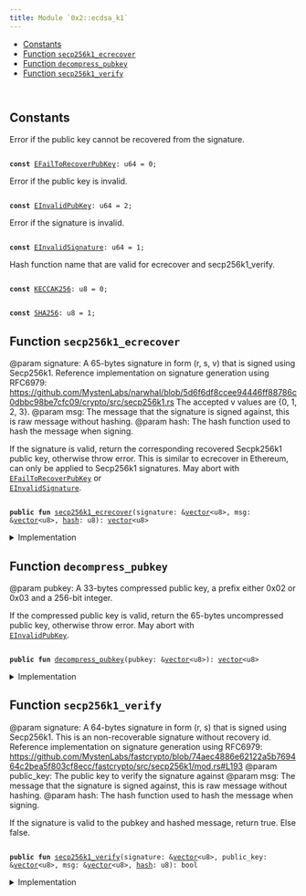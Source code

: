 ```yaml
---
title: Module `0x2::ecdsa_k1`
---
```




-  [Constants](#@Constants_0)
-  [Function `secp256k1_ecrecover`](#0x2_ecdsa_k1_secp256k1_ecrecover)
-  [Function `decompress_pubkey`](#0x2_ecdsa_k1_decompress_pubkey)
-  [Function `secp256k1_verify`](#0x2_ecdsa_k1_secp256k1_verify)


<pre><code>
</code></pre>



<Link id="@Constants_0"></Link>

## Constants


<Link id="0x2_ecdsa_k1_EFailToRecoverPubKey"></Link>

Error if the public key cannot be recovered from the signature.


<pre><code>
<b>const</b> <a href="ecdsa_k1.md#0x2_ecdsa_k1_EFailToRecoverPubKey">EFailToRecoverPubKey</a>: u64 = 0;
</code></pre>



<Link id="0x2_ecdsa_k1_EInvalidPubKey"></Link>

Error if the public key is invalid.


<pre><code>
<b>const</b> <a href="ecdsa_k1.md#0x2_ecdsa_k1_EInvalidPubKey">EInvalidPubKey</a>: u64 = 2;
</code></pre>



<Link id="0x2_ecdsa_k1_EInvalidSignature"></Link>

Error if the signature is invalid.


<pre><code>
<b>const</b> <a href="ecdsa_k1.md#0x2_ecdsa_k1_EInvalidSignature">EInvalidSignature</a>: u64 = 1;
</code></pre>



<Link id="0x2_ecdsa_k1_KECCAK256"></Link>

Hash function name that are valid for ecrecover and secp256k1_verify.


<pre><code>
<b>const</b> <a href="ecdsa_k1.md#0x2_ecdsa_k1_KECCAK256">KECCAK256</a>: u8 = 0;
</code></pre>



<Link id="0x2_ecdsa_k1_SHA256"></Link>



<pre><code>
<b>const</b> <a href="ecdsa_k1.md#0x2_ecdsa_k1_SHA256">SHA256</a>: u8 = 1;
</code></pre>



<Link id="0x2_ecdsa_k1_secp256k1_ecrecover"></Link>

## Function `secp256k1_ecrecover`

@param signature: A 65-bytes signature in form (r, s, v) that is signed using
Secp256k1. Reference implementation on signature generation using RFC6979:
https://github.com/MystenLabs/narwhal/blob/5d6f6df8ccee94446ff88786c0dbbc98be7cfc09/crypto/src/secp256k1.rs
The accepted v values are {0, 1, 2, 3}.
@param msg: The message that the signature is signed against, this is raw message without hashing.
@param hash: The hash function used to hash the message when signing.

If the signature is valid, return the corresponding recovered Secpk256k1 public
key, otherwise throw error. This is similar to ecrecover in Ethereum, can only be
applied to Secp256k1 signatures. May abort with <code>
<a href="ecdsa_k1.md#0x2_ecdsa_k1_EFailToRecoverPubKey">EFailToRecoverPubKey</a></code> or <code>
<a href="ecdsa_k1.md#0x2_ecdsa_k1_EInvalidSignature">EInvalidSignature</a></code>.


<pre><code>
<b>public</b> <b>fun</b> <a href="ecdsa_k1.md#0x2_ecdsa_k1_secp256k1_ecrecover">secp256k1_ecrecover</a>(signature: &<a href="../move-stdlib/vector.md#0x1_vector">vector</a>&lt;u8&gt;, msg: &<a href="../move-stdlib/vector.md#0x1_vector">vector</a>&lt;u8&gt;, <a href="hash.md#0x2_hash">hash</a>: u8): <a href="../move-stdlib/vector.md#0x1_vector">vector</a>&lt;u8&gt;
</code></pre>



<details>
<summary>Implementation</summary>


<pre><code>
<b>public</b> <b>native</b> <b>fun</b> <a href="ecdsa_k1.md#0x2_ecdsa_k1_secp256k1_ecrecover">secp256k1_ecrecover</a>(signature: &<a href="../move-stdlib/vector.md#0x1_vector">vector</a>&lt;u8&gt;, msg: &<a href="../move-stdlib/vector.md#0x1_vector">vector</a>&lt;u8&gt;, <a href="hash.md#0x2_hash">hash</a>: u8): <a href="../move-stdlib/vector.md#0x1_vector">vector</a>&lt;u8&gt;;
</code></pre>



</details>

<Link id="0x2_ecdsa_k1_decompress_pubkey"></Link>

## Function `decompress_pubkey`

@param pubkey: A 33-bytes compressed public key, a prefix either 0x02 or 0x03 and a 256-bit integer.

If the compressed public key is valid, return the 65-bytes uncompressed public key,
otherwise throw error. May abort with <code>
<a href="ecdsa_k1.md#0x2_ecdsa_k1_EInvalidPubKey">EInvalidPubKey</a></code>.


<pre><code>
<b>public</b> <b>fun</b> <a href="ecdsa_k1.md#0x2_ecdsa_k1_decompress_pubkey">decompress_pubkey</a>(pubkey: &<a href="../move-stdlib/vector.md#0x1_vector">vector</a>&lt;u8&gt;): <a href="../move-stdlib/vector.md#0x1_vector">vector</a>&lt;u8&gt;
</code></pre>



<details>
<summary>Implementation</summary>


<pre><code>
<b>public</b> <b>native</b> <b>fun</b> <a href="ecdsa_k1.md#0x2_ecdsa_k1_decompress_pubkey">decompress_pubkey</a>(pubkey: &<a href="../move-stdlib/vector.md#0x1_vector">vector</a>&lt;u8&gt;): <a href="../move-stdlib/vector.md#0x1_vector">vector</a>&lt;u8&gt;;
</code></pre>



</details>

<Link id="0x2_ecdsa_k1_secp256k1_verify"></Link>

## Function `secp256k1_verify`

@param signature: A 64-bytes signature in form (r, s) that is signed using
Secp256k1. This is an non-recoverable signature without recovery id.
Reference implementation on signature generation using RFC6979:
https://github.com/MystenLabs/fastcrypto/blob/74aec4886e62122a5b769464c2bea5f803cf8ecc/fastcrypto/src/secp256k1/mod.rs#L193
@param public_key: The public key to verify the signature against
@param msg: The message that the signature is signed against, this is raw message without hashing.
@param hash: The hash function used to hash the message when signing.

If the signature is valid to the pubkey and hashed message, return true. Else false.


<pre><code>
<b>public</b> <b>fun</b> <a href="ecdsa_k1.md#0x2_ecdsa_k1_secp256k1_verify">secp256k1_verify</a>(signature: &<a href="../move-stdlib/vector.md#0x1_vector">vector</a>&lt;u8&gt;, public_key: &<a href="../move-stdlib/vector.md#0x1_vector">vector</a>&lt;u8&gt;, msg: &<a href="../move-stdlib/vector.md#0x1_vector">vector</a>&lt;u8&gt;, <a href="hash.md#0x2_hash">hash</a>: u8): bool
</code></pre>



<details>
<summary>Implementation</summary>


<pre><code>
<b>public</b> <b>native</b> <b>fun</b> <a href="ecdsa_k1.md#0x2_ecdsa_k1_secp256k1_verify">secp256k1_verify</a>(signature: &<a href="../move-stdlib/vector.md#0x1_vector">vector</a>&lt;u8&gt;, public_key: &<a href="../move-stdlib/vector.md#0x1_vector">vector</a>&lt;u8&gt;, msg: &<a href="../move-stdlib/vector.md#0x1_vector">vector</a>&lt;u8&gt;, <a href="hash.md#0x2_hash">hash</a>: u8): bool;
</code></pre>



</details>
